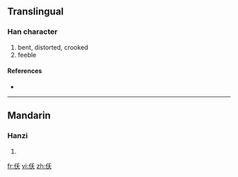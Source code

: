 ==Translingual==

===Han character===
{{Han char|rn=9|rad=人|as=04|sn=6|four=|canj=人竹大 (OHK)}}

# bent, distorted, crooked
# feeble

====References====
* {{Han ref|kx=0094.210|dkj=00413|dj=0200.120|hdz=10123.020|uh=4EF8|ud=20216}}

----

==Mandarin==

===Hanzi===
{{cmn-hanzi|pin=[[rén]] ([[ren2]]), [[yǎo]] ([[yao3]])|wg=jen<sup>2</sup>, yao<sup>3</sup>}}

# {{defn|Mandarin|sort=人04}}

[[fr:仸]]
[[vi:仸]]
[[zh:仸]]